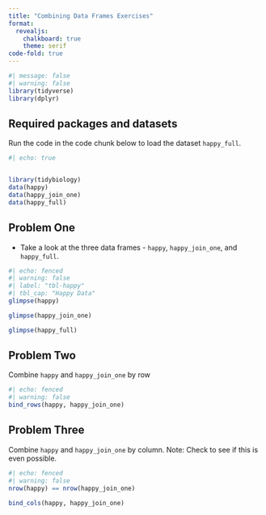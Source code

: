 ```yaml
---
title: "Combining Data Frames Exercises"
format:
  revealjs: 
    chalkboard: true
    theme: serif
code-fold: true  
---
```


```r
#| message: false
#| warning: false
library(tidyverse)
library(dplyr)
```

## Required packages and datasets

Run the code in the code chunk below to load the dataset `happy_full`.

```r
#| echo: true


library(tidybiology)
data(happy)
data(happy_join_one)
data(happy_full)
```

## Problem One

-   Take a look at the three data frames - `happy`, `happy_join_one`, and `happy_full`.

```r
#| echo: fenced
#| warning: false
#| label: "tbl-happy"
#| tbl_cap: "Happy Data"
glimpse(happy)

glimpse(happy_join_one)

glimpse(happy_full)

```

## Problem Two

Combine `happy` and `happy_join_one` by row

```r
#| echo: fenced
#| warning: false
bind_rows(happy, happy_join_one)
```

## Problem Three

Combine `happy` and `happy_join_one` by column. Note: Check to see if this is even possible.

```r
#| echo: fenced
#| warning: false
nrow(happy) == nrow(happy_join_one)

bind_cols(happy, happy_join_one)
```

